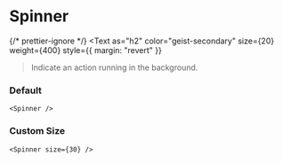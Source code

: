 
# Spinner

{/* prettier-ignore */}
<Text
  as="h2"
  color="geist-secondary"
  size={20}
  weight={400}
  style={{ margin: "revert" }}
>Indicate an action running in the background.</Text>

<Spacer y={2} />

### Default

```
<Spinner />
```

<Spacer y={2} />

### Custom Size

```
<Spinner size={30} />
```

<Spacer y={2} />
